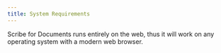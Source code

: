 ```yaml
---
title: System Requirements
---
```



Scribe for Documents runs entirely on the web, thus it will work on any operating system with a modern web browser.

